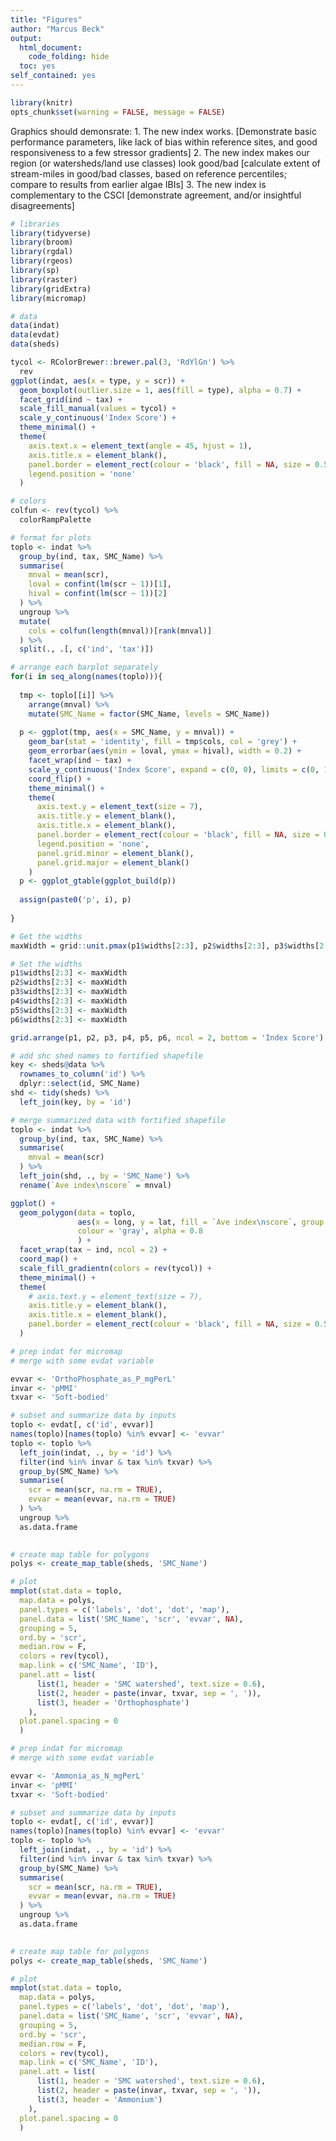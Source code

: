 ```yaml
---
title: "Figures"
author: "Marcus Beck"
output: 
  html_document:
    code_folding: hide
  toc: yes
self_contained: yes
---
```


```r
library(knitr)
opts_chunk$set(warning = FALSE, message = FALSE)
```

Graphics should demonsrate:
1.	The new index works. [Demonstrate basic performance parameters, like lack of bias within reference sites, and good responsiveness to a few stressor gradients]
2.	The new index makes our region (or watersheds/land use classes) look good/bad [calculate extent of stream-miles in good/bad classes, based on reference percentiles; compare to results from earlier algae IBIs]
3.	The new index is complementary to the CSCI [demonstrate agreement, and/or insightful disagreements]

```r
# libraries
library(tidyverse)
library(broom)
library(rgdal)
library(rgeos)
library(sp)
library(raster)
library(gridExtra)
library(micromap)

# data
data(indat)
data(evdat)
data(sheds)
```

```r
tycol <- RColorBrewer::brewer.pal(3, 'RdYlGn') %>% 
  rev
ggplot(indat, aes(x = type, y = scr)) + 
  geom_boxplot(outlier.size = 1, aes(fill = type), alpha = 0.7) + 
  facet_grid(ind ~ tax) +
  scale_fill_manual(values = tycol) +
  scale_y_continuous('Index Score') + 
  theme_minimal() +
  theme(
    axis.text.x = element_text(angle = 45, hjust = 1), 
    axis.title.x = element_blank(), 
    panel.border = element_rect(colour = 'black', fill = NA, size = 0.5), 
    legend.position = 'none'
  ) 
```

```r
# colors
colfun <- rev(tycol) %>% 
  colorRampPalette

# format for plots
toplo <- indat %>% 
  group_by(ind, tax, SMC_Name) %>% 
  summarise(
    mnval = mean(scr), 
    loval = confint(lm(scr ~ 1))[1],
    hival = confint(lm(scr ~ 1))[2]
  ) %>% 
  ungroup %>% 
  mutate(
    cols = colfun(length(mnval))[rank(mnval)]
  ) %>% 
  split(., .[, c('ind', 'tax')])

# arrange each barplot separately
for(i in seq_along(names(toplo))){
  
  tmp <- toplo[[i]] %>% 
    arrange(mnval) %>% 
    mutate(SMC_Name = factor(SMC_Name, levels = SMC_Name))
  
  p <- ggplot(tmp, aes(x = SMC_Name, y = mnval)) + 
    geom_bar(stat = 'identity', fill = tmp$cols, col = 'grey') +
    geom_errorbar(aes(ymin = loval, ymax = hival), width = 0.2) +
    facet_wrap(ind ~ tax) +
    scale_y_continuous('Index Score', expand = c(0, 0), limits = c(0, 1.1)) + 
    coord_flip() + 
    theme_minimal() +
    theme(
      axis.text.y = element_text(size = 7), 
      axis.title.y = element_blank(), 
      axis.title.x = element_blank(),
      panel.border = element_rect(colour = 'black', fill = NA, size = 0.5),
      legend.position = 'none', 
      panel.grid.minor = element_blank(), 
      panel.grid.major = element_blank()
    ) 
  p <- ggplot_gtable(ggplot_build(p))
  
  assign(paste0('p', i), p) 
  
}

# Get the widths
maxWidth = grid::unit.pmax(p1$widths[2:3], p2$widths[2:3], p3$widths[2:3], p4$widths[2:3], p5$widths[2:3], p6$widths[2:3])

# Set the widths
p1$widths[2:3] <- maxWidth
p2$widths[2:3] <- maxWidth
p3$widths[2:3] <- maxWidth
p4$widths[2:3] <- maxWidth
p5$widths[2:3] <- maxWidth
p6$widths[2:3] <- maxWidth

grid.arrange(p1, p2, p3, p4, p5, p6, ncol = 2, bottom = 'Index Score')

```

```r
# add shc shed names to fortified shapefile
key <- sheds@data %>% 
  rownames_to_column('id') %>% 
  dplyr::select(id, SMC_Name)
shd <- tidy(sheds) %>% 
  left_join(key, by = 'id')

# merge summarized data with fortified shapefile
toplo <- indat %>% 
  group_by(ind, tax, SMC_Name) %>% 
  summarise(
    mnval = mean(scr)
  ) %>%
  left_join(shd, ., by = 'SMC_Name') %>% 
  rename(`Ave index\nscore` = mnval)

ggplot() + 
  geom_polygon(data = toplo, 
               aes(x = long, y = lat, fill = `Ave index\nscore`, group = group), 
               colour = 'gray', alpha = 0.8
               ) + 
  facet_wrap(tax ~ ind, ncol = 2) + 
  coord_map() + 
  scale_fill_gradientn(colors = rev(tycol)) + 
  theme_minimal() +
  theme(
    # axis.text.y = element_text(size = 7), 
    axis.title.y = element_blank(), 
    axis.title.x = element_blank(),
    panel.border = element_rect(colour = 'black', fill = NA, size = 0.5)
  )
```

```r
# prep indat for micromap
# merge with some evdat variable

evvar <- 'OrthoPhosphate_as_P_mgPerL'
invar <- 'pMMI'
txvar <- 'Soft-bodied'

# subset and summarize data by inputs
toplo <- evdat[, c('id', evvar)]
names(toplo)[names(toplo) %in% evvar] <- 'evvar'
toplo <- toplo %>% 
  left_join(indat, ., by = 'id') %>% 
  filter(ind %in% invar & tax %in% txvar) %>% 
  group_by(SMC_Name) %>% 
  summarise(
    scr = mean(scr, na.rm = TRUE), 
    evvar = mean(evvar, na.rm = TRUE)
  ) %>% 
  ungroup %>% 
  as.data.frame
  

# create map table for polygons
polys <- create_map_table(sheds, 'SMC_Name')

# plot
mmplot(stat.data = toplo,
  map.data = polys,
  panel.types = c('labels', 'dot', 'dot', 'map'),
  panel.data = list('SMC_Name', 'scr', 'evvar', NA), 
  grouping = 5,
  ord.by = 'scr',  
  median.row = F,
  colors = rev(tycol), 
  map.link = c('SMC_Name', 'ID'),
  panel.att = list(
      list(1, header = 'SMC watershed', text.size = 0.6),
      list(2, header = paste(invar, txvar, sep = ', ')),
      list(3, header = 'Orthophosphate')
    ),
  plot.panel.spacing = 0
  )

```
```r
# prep indat for micromap
# merge with some evdat variable

evvar <- 'Ammonia_as_N_mgPerL'
invar <- 'pMMI'
txvar <- 'Soft-bodied'

# subset and summarize data by inputs
toplo <- evdat[, c('id', evvar)]
names(toplo)[names(toplo) %in% evvar] <- 'evvar'
toplo <- toplo %>% 
  left_join(indat, ., by = 'id') %>% 
  filter(ind %in% invar & tax %in% txvar) %>% 
  group_by(SMC_Name) %>% 
  summarise(
    scr = mean(scr, na.rm = TRUE), 
    evvar = mean(evvar, na.rm = TRUE)
  ) %>% 
  ungroup %>% 
  as.data.frame
  

# create map table for polygons
polys <- create_map_table(sheds, 'SMC_Name')

# plot
mmplot(stat.data = toplo,
  map.data = polys,
  panel.types = c('labels', 'dot', 'dot', 'map'),
  panel.data = list('SMC_Name', 'scr', 'evvar', NA), 
  grouping = 5,
  ord.by = 'scr',  
  median.row = F,
  colors = rev(tycol), 
  map.link = c('SMC_Name', 'ID'),
  panel.att = list(
      list(1, header = 'SMC watershed', text.size = 0.6),
      list(2, header = paste(invar, txvar, sep = ', ')),
      list(3, header = 'Ammonium')
    ),
  plot.panel.spacing = 0
  )

```

